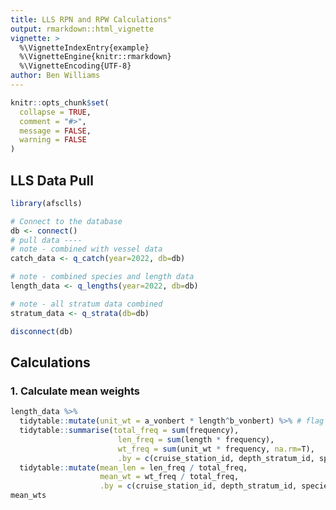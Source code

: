 ```yaml
---
title: LLS RPN and RPW Calculations"
output: rmarkdown::html_vignette
vignette: >
  %\VignetteIndexEntry{example}
  %\VignetteEngine{knitr::rmarkdown}
  %\VignetteEncoding{UTF-8}
author: Ben Williams  
---
```


```r
knitr::opts_chunk$set(
  collapse = TRUE,
  comment = "#>",
  message = FALSE,
  warning = FALSE
)
```

## LLS Data Pull

```r
library(afsclls)

# Connect to the database
db <- connect()
# pull data ----
# note - combined with vessel data
catch_data <- q_catch(year=2022, db=db)

# note - combined species and length data
length_data <- q_lengths(year=2022, db=db)

# note - all stratum data combined
stratum_data <- q_strata(db=db)

disconnect(db)
```

## Calculations

### 1. Calculate mean weights

```r
length_data %>% 
  tidytable::mutate(unit_wt = a_vonbert * length^b_vonbert) %>% # flag - wt is based upon single growth period
  tidytable::summarise(total_freq = sum(frequency),
                        len_freq = sum(length * frequency),
                        wt_freq = sum(unit_wt * frequency, na.rm=T),
                        .by = c(cruise_station_id, depth_stratum_id, species_code)) %>% 
  tidytable::mutate(mean_len = len_freq / total_freq,
                    mean_wt = wt_freq / total_freq, 
                    .by = c(cruise_station_id, depth_stratum_id, species_code)) -> mean_wts
mean_wts
```
